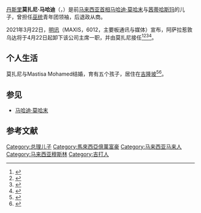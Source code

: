 {{Infobox person
|honorific_prefix = 
|name             = 莫扎尼·马哈迪<br />Mokhzani Mahathir
|honorific_suffix = 
|image            = 
|caption          = 
|spouse           = Mastisa Mohamed
|birth_name       = Mokhzani Mahathir
|birth_date       = {{birth date and age|1961|1|2}}
|birth_place      = [[马来亚|马来亚]][[吉打州|吉打州]][[亚罗士打|亚罗士打]]
|other_names      = 
|known_for        = 
|occupation       = 
|nationality      = {{flagicon|Malaysia}} [[马来西亚公民|马来西亚]]
|alma_mater       = 
| networth           = USD $305 Million (2020)<ref name="Forbes Billionaires">{{cite web |url=https://www.forbes.com/profile/mokhzani-mahathir/ |title=Profile Mokhzani Mahathir |work=Forbes |date= |accessdate= |archive-date=2020-11-09 |archive-url=https://web.archive.org/web/20201109033255/https://www.forbes.com/profile/mokhzani-mahathir/ |dead-url=no }}</ref><ref>{{cite news|work=Forbes.com|title=The 40 Richest Malaysians|accessdate=8 August 2012|url=https://www.forbes.com/lists/2012/84/malaysia-billionaires-12_land.html|archive-date=2019-06-02|archive-url=https://web.archive.org/web/20190602023534/https://www.forbes.com/lists/2012/84/malaysia-billionaires-12_land.html|dead-url=no}}</ref><ref>[https://web.archive.org/web/20110516213314/http://www.highbeam.com/doc/1P1-143029059.html Mokhzani tastes victory]</ref>
|religion         = [[伊斯兰教|伊斯兰教]]
|awards           = 
|education        = 
|parents          = 父亲：[[马哈迪·莫哈末|马哈迪·莫哈末]]<br />母亲：[[茜蒂哈斯玛|茜蒂哈斯玛]]
|relatives = [[玛丽娜·马哈迪|玛丽娜·马哈迪]]（姐姐）<br>[[慕克里·马哈迪|慕克里·马哈迪]]（弟弟）<br>[[莫哈末·依斯干达|莫哈末·依斯干达]]（祖父）<br>[[旺·登巴旺|旺·登巴旺]]（祖母）  
|children         = 5
|website          =
}}
[[丹斯里|丹斯里]]'''莫扎尼·马哈迪'''（{{lang-ms|Mokhzani Mahathir}}，{{bd|1961年|1月2日}}）是前[[马来西亚首相|马来西亚首相]][[马哈迪·莫哈末|马哈迪·莫哈末]]与[[茜蒂哈斯玛|茜蒂哈斯玛]]的儿子，曾担任[[巫统|巫统]]青年团领袖，后退政从商。

2021年3月22日，[[明讯|明讯]]（MAXIS，6012，主要板通讯与媒体）宣布，阿萨拉惹敦乌达将于4月22日起卸下该公司主席一职，并由莫扎尼接任<ref>{{Cite web|title=敦马次子莫扎尼 任明讯主席 中國報|url=https://www.chinapress.com.my/20210322/%e6%95%a6%e9%a9%ac%e6%ac%a1%e5%ad%90%e8%8e%ab%e6%89%8e%e5%b0%bc-%e4%bb%bb%e6%98%8e%e8%ae%af%e4%b8%bb%e5%b8%ad/|accessdate=2021-03-31|work=中國報 China Press|language=en-US|archive-date=2021-04-01|archive-url=https://web.archive.org/web/20210401072937/https://www.chinapress.com.my/20210322/%E6%95%A6%E9%A9%AC%E6%AC%A1%E5%AD%90%E8%8E%AB%E6%89%8E%E5%B0%BC-%E4%BB%BB%E6%98%8E%E8%AE%AF%E4%B8%BB%E5%B8%AD/|dead-url=no}}</ref><ref>{{Cite web|title=敦馬次子掌明訊 現任主席轉任獨立非執董|url=https://guangming.com.my/%e6%95%a6%e9%a6%ac%e6%ac%a1%e5%ad%90%e6%8e%8c%e6%98%8e%e8%a8%8a-%e7%8f%be%e4%bb%bb%e4%b8%bb%e5%b8%ad%e8%bd%89%e4%bb%bb%e7%8d%a8%e7%ab%8b%e9%9d%9e%e5%9f%b7%e8%91%a3|accessdate=2021-03-31|work=光明日报|language=zh-TW|archive-date=2021-04-01|archive-url=https://web.archive.org/web/20210401073053/https://guangming.com.my/%e6%95%a6%e9%a6%ac%e6%ac%a1%e5%ad%90%e6%8e%8c%e6%98%8e%e8%a8%8a-%e7%8f%be%e4%bb%bb%e4%b8%bb%e5%b8%ad%e8%bd%89%e4%bb%bb%e7%8d%a8%e7%ab%8b%e9%9d%9e%e5%9f%b7%e8%91%a3|dead-url=no}}</ref><ref>{{Cite web|title=敦马次子任明讯主席|url=https://news.seehua.com/?p=677359|accessdate=2021-03-31|date=2021-03-23|last=張|first=David|work=马来西亚诗华日报新闻网|language=zh-CN|archive-date=2021-04-01|archive-url=https://web.archive.org/web/20210401072946/https://news.seehua.com/?p=677359|dead-url=no}}</ref><ref>{{Cite web|title=敦马次子莫扎尼4月22日起任明讯主席  精彩大马|url=https://www.cincainews.com/news/malaysia/2021/03/22/raja-arshad-to-step-down-as-maxis-chairman-in-april-mokhzani-announced-as-s/1960106|accessdate=2021-03-31|last=综合报导|first=2021年 3月 22日 星期一 09:05 下午 Myt|work=www.cincainews.com|archive-date=2021-04-01|archive-url=https://web.archive.org/web/20210401073003/https://www.cincainews.com/news/malaysia/2021/03/22/raja-arshad-to-step-down-as-maxis-chairman-in-april-mokhzani-announced-as-s/1960106|dead-url=no}}</ref>。

==个人生活==
莫扎尼与Mastisa Mohamed结婚，育有五个孩子，居住在[[吉隆坡|吉隆坡]]<ref>{{Cite web |url=http://my.asiatatler.com/300list/mastisa-mohamed |title=Puan Sri Mastisa Mohamed |access-date=2020-11-02 |archive-date=2014-12-31 |archive-url=https://web.archive.org/web/20141231202720/http://my.asiatatler.com/300list/mastisa-mohamed |dead-url=no }}</ref><ref>{{Cite web |url=https://www.forbes.com/profile/mokhzani-mahathir/ |title=Mokhzani Mahathir on Forbes |access-date=2020-11-02 |archive-date=2020-11-09 |archive-url=https://web.archive.org/web/20201109033255/https://www.forbes.com/profile/mokhzani-mahathir/ |dead-url=no }}</ref>。

==参见==
*[[马哈迪·莫哈末|马哈迪·莫哈末]]

== 参考文献 ==
{{Reflist|25em}}

{{bio-stub}}
[[Category:总理儿子|Category:总理儿子]]
[[Category:馬來西亞億萬富豪|Category:馬來西亞億萬富豪]]
[[Category:马来西亚马来人|Category:马来西亚马来人]]
[[Category:马来西亚穆斯林|Category:马来西亚穆斯林]]
[[Category:吉打人|Category:吉打人]]